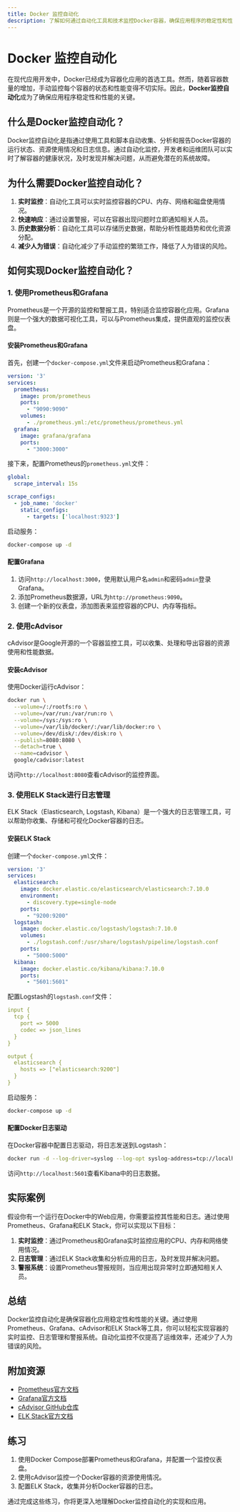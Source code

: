 ```yaml
---
title: Docker 监控自动化
description: 了解如何通过自动化工具和技术监控Docker容器，确保应用程序的稳定性和性能。
---
```


# Docker 监控自动化

在现代应用开发中，Docker已经成为容器化应用的首选工具。然而，随着容器数量的增加，手动监控每个容器的状态和性能变得不切实际。因此，**Docker监控自动化**成为了确保应用程序稳定性和性能的关键。

## 什么是Docker监控自动化？

Docker监控自动化是指通过使用工具和脚本自动收集、分析和报告Docker容器的运行状态、资源使用情况和日志信息。通过自动化监控，开发者和运维团队可以实时了解容器的健康状况，及时发现并解决问题，从而避免潜在的系统故障。

## 为什么需要Docker监控自动化？

1. **实时监控**：自动化工具可以实时监控容器的CPU、内存、网络和磁盘使用情况。
2. **快速响应**：通过设置警报，可以在容器出现问题时立即通知相关人员。
3. **历史数据分析**：自动化工具可以存储历史数据，帮助分析性能趋势和优化资源分配。
4. **减少人为错误**：自动化减少了手动监控的繁琐工作，降低了人为错误的风险。

## 如何实现Docker监控自动化？

### 1. 使用Prometheus和Grafana

Prometheus是一个开源的监控和警报工具，特别适合监控容器化应用。Grafana则是一个强大的数据可视化工具，可以与Prometheus集成，提供直观的监控仪表盘。

#### 安装Prometheus和Grafana

首先，创建一个`docker-compose.yml`文件来启动Prometheus和Grafana：

```yaml
version: '3'
services:
  prometheus:
    image: prom/prometheus
    ports:
      - "9090:9090"
    volumes:
      - ./prometheus.yml:/etc/prometheus/prometheus.yml
  grafana:
    image: grafana/grafana
    ports:
      - "3000:3000"
```

接下来，配置Prometheus的`prometheus.yml`文件：

```yaml
global:
  scrape_interval: 15s

scrape_configs:
  - job_name: 'docker'
    static_configs:
      - targets: ['localhost:9323']
```

启动服务：

```bash
docker-compose up -d
```

#### 配置Grafana

1. 访问`http://localhost:3000`，使用默认用户名`admin`和密码`admin`登录Grafana。
2. 添加Prometheus数据源，URL为`http://prometheus:9090`。
3. 创建一个新的仪表盘，添加图表来监控容器的CPU、内存等指标。

### 2. 使用cAdvisor

cAdvisor是Google开源的一个容器监控工具，可以收集、处理和导出容器的资源使用和性能数据。

#### 安装cAdvisor

使用Docker运行cAdvisor：

```bash
docker run \
  --volume=/:/rootfs:ro \
  --volume=/var/run:/var/run:ro \
  --volume=/sys:/sys:ro \
  --volume=/var/lib/docker/:/var/lib/docker:ro \
  --volume=/dev/disk/:/dev/disk:ro \
  --publish=8080:8080 \
  --detach=true \
  --name=cadvisor \
  google/cadvisor:latest
```

访问`http://localhost:8080`查看cAdvisor的监控界面。

### 3. 使用ELK Stack进行日志管理

ELK Stack（Elasticsearch, Logstash, Kibana）是一个强大的日志管理工具，可以帮助你收集、存储和可视化Docker容器的日志。

#### 安装ELK Stack

创建一个`docker-compose.yml`文件：

```yaml
version: '3'
services:
  elasticsearch:
    image: docker.elastic.co/elasticsearch/elasticsearch:7.10.0
    environment:
      - discovery.type=single-node
    ports:
      - "9200:9200"
  logstash:
    image: docker.elastic.co/logstash/logstash:7.10.0
    volumes:
      - ./logstash.conf:/usr/share/logstash/pipeline/logstash.conf
    ports:
      - "5000:5000"
  kibana:
    image: docker.elastic.co/kibana/kibana:7.10.0
    ports:
      - "5601:5601"
```

配置Logstash的`logstash.conf`文件：

```yaml
input {
  tcp {
    port => 5000
    codec => json_lines
  }
}

output {
  elasticsearch {
    hosts => ["elasticsearch:9200"]
  }
}
```

启动服务：

```bash
docker-compose up -d
```

#### 配置Docker日志驱动

在Docker容器中配置日志驱动，将日志发送到Logstash：

```bash
docker run -d --log-driver=syslog --log-opt syslog-address=tcp://localhost:5000 my-app
```

访问`http://localhost:5601`查看Kibana中的日志数据。

## 实际案例

假设你有一个运行在Docker中的Web应用，你需要监控其性能和日志。通过使用Prometheus、Grafana和ELK Stack，你可以实现以下目标：

1. **实时监控**：通过Prometheus和Grafana实时监控应用的CPU、内存和网络使用情况。
2. **日志管理**：通过ELK Stack收集和分析应用的日志，及时发现并解决问题。
3. **警报系统**：设置Prometheus警报规则，当应用出现异常时立即通知相关人员。

## 总结

Docker监控自动化是确保容器化应用稳定性和性能的关键。通过使用Prometheus、Grafana、cAdvisor和ELK Stack等工具，你可以轻松实现容器的实时监控、日志管理和警报系统。自动化监控不仅提高了运维效率，还减少了人为错误的风险。

## 附加资源

- [Prometheus官方文档](https://prometheus.io/docs/)
- [Grafana官方文档](https://grafana.com/docs/)
- [cAdvisor GitHub仓库](https://github.com/google/cadvisor)
- [ELK Stack官方文档](https://www.elastic.co/guide/index.html)

## 练习

1. 使用Docker Compose部署Prometheus和Grafana，并配置一个监控仪表盘。
2. 使用cAdvisor监控一个Docker容器的资源使用情况。
3. 配置ELK Stack，收集并分析Docker容器的日志。

通过完成这些练习，你将更深入地理解Docker监控自动化的实现和应用。